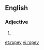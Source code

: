 ==English==

===Adjective===
{{en-adj}}

# {{alternative spelling of|ropy}}

[[et:ropey]]
[[vi:ropey]]
